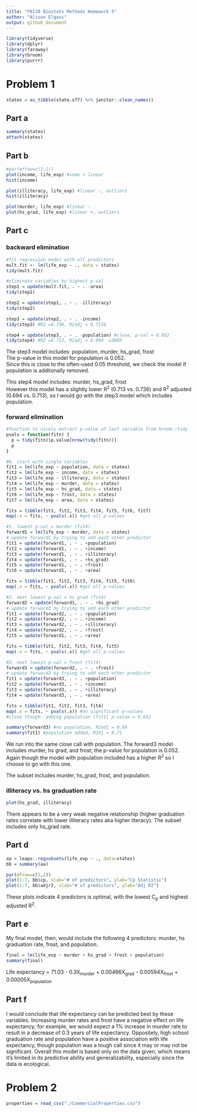 ```yaml
---
title: "P8130 Biostats Methods Homework 5"
author: "Alison Elgass"
output: github_document
---
```


```r
library(tidyverse)
library(dplyr)
library(faraway)
library(broom)
library(purrr)
```

# Problem 1
```r
states = as_tibble(state.x77) %>% janitor::clean_names()
```

## Part a
```r
summary(states)
attach(states)
```

## Part b
```r
#par(mfrow=c(1,1))
plot(income, life_exp) #some + linear
hist(income)

plot(illiteracy, life_exp) #linear -, outliers
hist(illiteracy)

plot(murder, life_exp) #linear -
plot(hs_grad, life_exp) #linear +, outliers
```

## Part c
### backward elimination
```r
#fit regression model with all predictors
mult.fit <- lm(life_exp ~ ., data = states)
tidy(mult.fit)

#eliminate variables by highest p-val
step1 = update(mult.fit, . ~ . -area)
tidy(step1)

step2 = update(step1, . ~ . -illiteracy)
tidy(step2)

step3 = update(step2, . ~ . -income)
tidy(step3) #R2 =0.736, R2adj = 0.7126

step4 = update(step3, . ~ . -population) #close, p-val = 0.052
tidy(step4) #R2 =0.713, R2adj = 0.694  LOWER
```
The step3 model includes: population, murder, hs_grad, frost  
The p-value in this model for population is 0.052.  
Since this is close to the often-used 0.05 threshold, we check the model if population is additonally removed.  
  
This step4 model includes: murder, hs_grad, frost  
However this model has a slightly lower R^2^ (0.713 vs. 0.736) and R^2^ adjusted (0.694 vs. 0.713), so I would go with the step3 model which includes population.  
  
### forward elimination
```r
#function to nicely extract p-value of last variable from broom::tidy
pvals = function(fitn) {
  p = tidy(fitn)$p.value[nrow(tidy(fitn))]
  p
}

#0. start with single variables
fit1 = lm(life_exp ~ population, data = states)
fit2 = lm(life_exp ~ income, data = states)
fit3 = lm(life_exp ~ illiteracy, data = states)
fit4 = lm(life_exp ~ murder, data = states)
fit5 = lm(life_exp ~ hs_grad, data = states)
fit6 = lm(life_exp ~ frost, data = states)
fit7 = lm(life_exp ~ area, data = states)

fits = tibble(fit1, fit2, fit3, fit4, fit5, fit6, fit7)
map(.x = fits, ~ pvals(.x)) #get all p-values

#1. lowest p-val = murder (fit4)
forward1 = lm(life_exp ~ murder, data = states)
# update forward1 by trying to add each other predictor
fit1 = update(forward1, . ~ . +population)
fit2 = update(forward1, . ~ . +income)
fit3 = update(forward1, . ~ . +illiteracy)
fit4 = update(forward1, . ~ . +hs_grad)
fit5 = update(forward1, . ~ . +frost)
fit6 = update(forward1, . ~ . +area)

fits = tibble(fit1, fit2, fit3, fit4, fit5, fit6)
map(.x = fits, ~ pvals(.x)) #get all p-values

#2. next lowest p-val = hs grad (fit4)
forward2 = update(forward1, . ~ . +hs_grad)
# update forward2 by trying to add each other predictor
fit1 = update(forward2, . ~ . +population)
fit2 = update(forward2, . ~ . +income)
fit3 = update(forward2, . ~ . +illiteracy)
fit4 = update(forward2, . ~ . +frost)
fit5 = update(forward1, . ~ . +area)

fits = tibble(fit1, fit2, fit3, fit4, fit5)
map(.x = fits, ~ pvals(.x)) #get all p-values

#3. next lowest p-val = frost (fit4)
forward3 = update(forward2, . ~ . +frost)
# update forward3 by trying to add each other predictor
fit1 = update(forward3, . ~ . +population)
fit2 = update(forward3, . ~ . +income)
fit3 = update(forward3, . ~ . +illiteracy)
fit4 = update(forward3, . ~ . +area)

fits = tibble(fit1, fit2, fit3, fit4)
map(.x = fits, ~ pvals(.x)) #no significant p-values
#close though- adding population (fit1) p-value = 0.052

summary(forward3) #no population, R2adj = 0.69
summary(fit1) #population added, R2dj = 0.71
```

We run into the same close call with population. The forward3 model includes murder, hs grad, and frost; the p-value for population is 0.052. Again though the model with population included has a higher R^2^ so I choose to go with this one.  
  
The subset includes murder, hs_grad, frost, and population.

### illiteracy vs. hs graduation rate
```r
plot(hs_grad, illiteracy)
```
There appears to be a very weak negative relationship (higher graduation rates correlate with lower illiteracy rates aka higher literacy). The subset includes only hs_grad rate.

## Part d
```r
aa = leaps::regsubsets(life_exp ~ ., data=states)
bb = summary(aa)

par(mfrow=c(1,2))
plot(1:7, bb$cp, xlab="# of predictors", ylab="Cp Statistic")
plot(1:7, bb$adjr2, xlab="# of predictors", ylab="Adj R2")
```

These plots indicate 4 predictors is optimal, with the lowest C~p~ and highest adjusted R^2^.  

## Part e
My final model, then, would include the following 4 predictors: murder, hs graduation rate, frost, and population.  

```r
final = lm(life_exp ~ murder + hs_grad + frost + population)
summary(final)
```

Life expectancy = 71.03 - 0.3X~murder~ + 0.00466X~grad~ - 
0.00594X~frost~ + 0.00005X~population~  
  
## Part f
I would conclude that life expectancy can be predicted best by these variables. Increasing murder rates and frost have a negative effect on life expectancy; for example, we would expect a 1% increase in murder rate to result in a decrease of 0.3 years of life expectancy. Oppositely, high school graduation rate and population have a positive association with life expectancy, though population was a tough call since it may or may not be significant. Overall this model is based only on the data given, which means it's limited in its predictive ability and generalizability, especially since the data is ecological.  


# Problem 2
```r
properties = read_csv("./CommercialProperties.csv")
```

